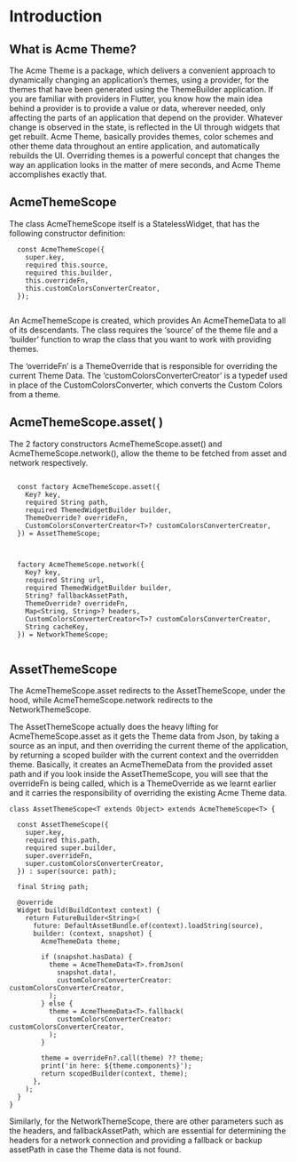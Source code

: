 # Introduction

## What is Acme Theme?

The Acme Theme is a package, which delivers a convenient approach to dynamically changing an application’s themes, using a provider, for the themes that have been generated using the ThemeBuilder application. If you are familiar with providers in Flutter, you know how the main idea behind a provider is to provide a value or data, wherever needed, only affecting the parts of an application that depend on the provider. Whatever change is observed in the state, is reflected in the UI through widgets that get rebuilt. Acme Theme, basically provides themes, color schemes and other theme data throughout an entire application, and automatically rebuilds the UI. Overriding themes is a powerful concept that changes the way an application looks in the matter of mere seconds, and Acme Theme accomplishes exactly that.


## AcmeThemeScope

The class AcmeThemeScope itself is a StatelessWidget, that has the following constructor definition:

```
  const AcmeThemeScope({
    super.key,
    required this.source,
    required this.builder,
    this.overrideFn,
    this.customColorsConverterCreator,
  });
  
  ```
  
An AcmeThemeScope is created, which provides An AcmeThemeData to all of its descendants.
The class requires the ‘source’ of the theme file and a ‘builder’ function to wrap the class that you want to work with providing themes.

The ‘overrideFn’ is a ThemeOverride that is responsible for overriding the current Theme Data.
The ‘customColorsConverterCreator’ is a typedef used in place of the CustomColorsConverter, which converts the Custom Colors from a theme.

## AcmeThemeScope.asset( )

The 2 factory constructors AcmeThemeScope.asset() and AcmeThemeScope.network(), allow the theme to be fetched from asset and network respectively.

```

  const factory AcmeThemeScope.asset({
    Key? key,
    required String path,
    required ThemedWidgetBuilder builder,
    ThemeOverride? overrideFn,
    CustomColorsConverterCreator<T>? customColorsConverterCreator,
  }) = AssetThemeScope;
  
```

```

  factory AcmeThemeScope.network({
    Key? key,
    required String url,
    required ThemedWidgetBuilder builder,
    String? fallbackAssetPath,
    ThemeOverride? overrideFn,
    Map<String, String>? headers,
    CustomColorsConverterCreator<T>? customColorsConverterCreator,
    String cacheKey,
  }) = NetworkThemeScope;
  
 ```

## AssetThemeScope

The AcmeThemeScope.asset redirects to the AssetThemeScope, under the hood, while AcmeThemeScope.network redirects to the NetworkThemeScope.
 
The AssetThemeScope actually does the heavy lifting for AcmeThemeScope.asset as it gets the Theme data from Json, by taking a source as an input, and then overriding the current theme of the application, by returning a scoped builder with the current context and the overridden theme. Basically, it creates an AcmeThemeData from the provided asset path and if you look inside the AssetThemeScope, you will see that the overrideFn is being called, which is a ThemeOverride as we learnt earlier and it carries the responsibility of overriding the existing Acme Theme data.

```
class AssetThemeScope<T extends Object> extends AcmeThemeScope<T> {
  
  const AssetThemeScope({
    super.key,
    required this.path,
    required super.builder,
    super.overrideFn,
    super.customColorsConverterCreator,
  }) : super(source: path);

  final String path;

  @override
  Widget build(BuildContext context) {
    return FutureBuilder<String>(
      future: DefaultAssetBundle.of(context).loadString(source),
      builder: (context, snapshot) {
        AcmeThemeData theme;

        if (snapshot.hasData) {
          theme = AcmeThemeData<T>.fromJson(
            snapshot.data!,
            customColorsConverterCreator: customColorsConverterCreator,
          );
        } else {
          theme = AcmeThemeData<T>.fallback(
            customColorsConverterCreator: customColorsConverterCreator,
          );
        }

        theme = overrideFn?.call(theme) ?? theme;
        print('in here: ${theme.components}');
        return scopedBuilder(context, theme);
      },
    );
  }
}

```

Similarly, for the NetworkThemeScope, there are other parameters such as the headers, and fallbackAssetPath, which are essential for determining the headers for a network connection and providing a fallback or backup assetPath in case the Theme data is not found.
